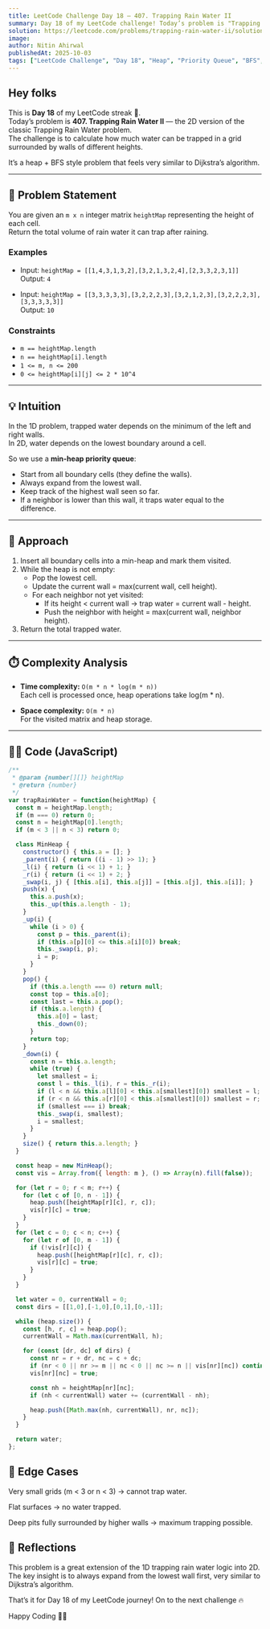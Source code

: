 ```yaml
---
title: LeetCode Challenge Day 18 — 407. Trapping Rain Water II  
summary: Day 18 of my LeetCode challenge! Today’s problem is "Trapping Rain Water II". I explain the heap + BFS intuition, walk through the Dijkstra-like expansion approach, analyze time and space complexity, and share my JavaScript solution.  
solution: https://leetcode.com/problems/trapping-rain-water-ii/solutions/7245338/407-trapping-rain-water-ii-by-nitinahirw-zvtv
image:  
author: Nitin Ahirwal  
publishedAt: 2025-10-03  
tags: ["LeetCode Challenge", "Day 18", "Heap", "Priority Queue", "BFS", "Graph", "JavaScript", "Hard", "Portfolio"]  
---
```


## Hey folks

This is **Day 18** of my LeetCode streak 🚀.  
Today’s problem is **407. Trapping Rain Water II** — the 2D version of the classic Trapping Rain Water problem.  
The challenge is to calculate how much water can be trapped in a grid surrounded by walls of different heights.  

It’s a heap + BFS style problem that feels very similar to Dijkstra’s algorithm.

---

## 📌 Problem Statement

You are given an `m x n` integer matrix `heightMap` representing the height of each cell.  
Return the total volume of rain water it can trap after raining.

### Examples

- Input: `heightMap = [[1,4,3,1,3,2],[3,2,1,3,2,4],[2,3,3,2,3,1]]`  
  Output: `4`  

- Input: `heightMap = [[3,3,3,3,3],[3,2,2,2,3],[3,2,1,2,3],[3,2,2,2,3],[3,3,3,3,3]]`  
  Output: `10`  

### Constraints

- `m == heightMap.length`  
- `n == heightMap[i].length`  
- `1 <= m, n <= 200`  
- `0 <= heightMap[i][j] <= 2 * 10^4`  

---

## 💡 Intuition

In the 1D problem, trapped water depends on the minimum of the left and right walls.  
In 2D, water depends on the lowest boundary around a cell.  

So we use a **min-heap priority queue**:  
- Start from all boundary cells (they define the walls).  
- Always expand from the lowest wall.  
- Keep track of the highest wall seen so far.  
- If a neighbor is lower than this wall, it traps water equal to the difference.  

---

## 🔑 Approach

1. Insert all boundary cells into a min-heap and mark them visited.  
2. While the heap is not empty:  
   - Pop the lowest cell.  
   - Update the current wall = max(current wall, cell height).  
   - For each neighbor not yet visited:  
     - If its height < current wall → trap water = current wall - height.  
     - Push the neighbor with height = max(current wall, neighbor height).  
3. Return the total trapped water.

---

## ⏱️ Complexity Analysis

- **Time complexity:** `O(m * n * log(m * n))`  
  Each cell is processed once, heap operations take log(m * n).  

- **Space complexity:** `O(m * n)`  
  For the visited matrix and heap storage.  

---

## 🧑‍💻 Code (JavaScript)

```js
/**
 * @param {number[][]} heightMap
 * @return {number}
 */
var trapRainWater = function(heightMap) {
  const m = heightMap.length;
  if (m === 0) return 0;
  const n = heightMap[0].length;
  if (m < 3 || n < 3) return 0;

  class MinHeap {
    constructor() { this.a = []; }
    _parent(i) { return ((i - 1) >> 1); }
    _l(i) { return (i << 1) + 1; }
    _r(i) { return (i << 1) + 2; }
    _swap(i, j) { [this.a[i], this.a[j]] = [this.a[j], this.a[i]]; }
    push(x) {
      this.a.push(x);
      this._up(this.a.length - 1);
    }
    _up(i) {
      while (i > 0) {
        const p = this._parent(i);
        if (this.a[p][0] <= this.a[i][0]) break;
        this._swap(i, p);
        i = p;
      }
    }
    pop() {
      if (this.a.length === 0) return null;
      const top = this.a[0];
      const last = this.a.pop();
      if (this.a.length) {
        this.a[0] = last;
        this._down(0);
      }
      return top;
    }
    _down(i) {
      const n = this.a.length;
      while (true) {
        let smallest = i;
        const l = this._l(i), r = this._r(i);
        if (l < n && this.a[l][0] < this.a[smallest][0]) smallest = l;
        if (r < n && this.a[r][0] < this.a[smallest][0]) smallest = r;
        if (smallest === i) break;
        this._swap(i, smallest);
        i = smallest;
      }
    }
    size() { return this.a.length; }
  }

  const heap = new MinHeap();
  const vis = Array.from({ length: m }, () => Array(n).fill(false));

  for (let r = 0; r < m; r++) {
    for (let c of [0, n - 1]) {
      heap.push([heightMap[r][c], r, c]);
      vis[r][c] = true;
    }
  }
  for (let c = 0; c < n; c++) {
    for (let r of [0, m - 1]) {
      if (!vis[r][c]) {
        heap.push([heightMap[r][c], r, c]);
        vis[r][c] = true;
      }
    }
  }

  let water = 0, currentWall = 0;
  const dirs = [[1,0],[-1,0],[0,1],[0,-1]];

  while (heap.size()) {
    const [h, r, c] = heap.pop();
    currentWall = Math.max(currentWall, h);

    for (const [dr, dc] of dirs) {
      const nr = r + dr, nc = c + dc;
      if (nr < 0 || nr >= m || nc < 0 || nc >= n || vis[nr][nc]) continue;
      vis[nr][nc] = true;

      const nh = heightMap[nr][nc];
      if (nh < currentWall) water += (currentWall - nh);

      heap.push([Math.max(nh, currentWall), nr, nc]);
    }
  }

  return water;
};
```

## 🧪 Edge Cases

Very small grids (m < 3 or n < 3) → cannot trap water.

Flat surfaces → no water trapped.

Deep pits fully surrounded by higher walls → maximum trapping possible.

## 🎥 Reflections

This problem is a great extension of the 1D trapping rain water logic into 2D.
The key insight is to always expand from the lowest wall first, very similar to Dijkstra’s algorithm.

That’s it for Day 18 of my LeetCode journey!
On to the next challenge 🔥

Happy Coding 👨‍💻

